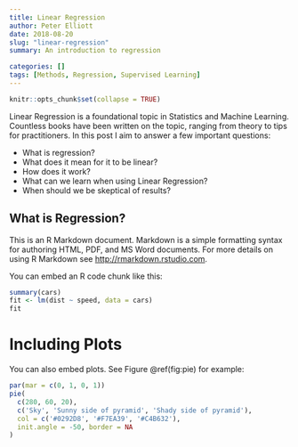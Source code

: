 ```yaml
---
title: Linear Regression
author: Peter Elliott
date: 2018-08-20
slug: "linear-regression"
summary: An introduction to regression

categories: []
tags: [Methods, Regression, Supervised Learning]
---
```

```r
knitr::opts_chunk$set(collapse = TRUE)
```

Linear Regression is a foundational topic in Statistics and Machine Learning. Countless books have been written on the topic, ranging from theory to tips for practitioners. In this post I aim to answer a few important questions:

* What is regression?
* What does it mean for it to be linear?
* How does it work?
* What can we learn when using Linear Regression?
* When should we be skeptical of results?

## What is Regression?
 
This is an R Markdown document. Markdown is a simple formatting syntax for authoring HTML, PDF, and MS Word documents. For more details on using R Markdown see <http://rmarkdown.rstudio.com>.
 
 You can embed an R code chunk like this:
 
```r
summary(cars)
fit <- lm(dist ~ speed, data = cars)
fit
```

# Including Plots
 
 You can also embed plots. See Figure \@ref(fig:pie) for example:
 
```r
par(mar = c(0, 1, 0, 1))
pie(
  c(280, 60, 20),
  c('Sky', 'Sunny side of pyramid', 'Shady side of pyramid'),
  col = c('#0292D8', '#F7EA39', '#C4B632'),
  init.angle = -50, border = NA
)
```
